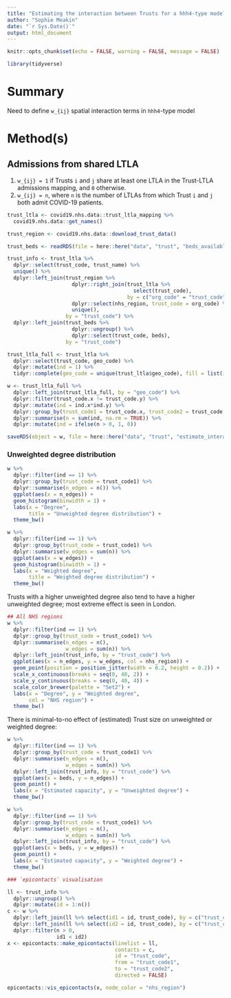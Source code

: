 ```yaml
---
title: "Estimating the interaction between Trusts for a hhh4-type model"
author: "Sophie Meakin"
date: "`r Sys.Date()`"
output: html_document
---
```


```r

knitr::opts_chunk$set(echo = FALSE, warning = FALSE, message = FALSE)

library(tidyverse)

```

# Summary

Need to define `w_{ij}` spatial interaction terms in `hhh4`-type model

# Method(s)

## Admissions from shared LTLA

(1) `w_{ij} = 1` if Trusts `i` and `j` share at least one LTLA in the Trust-LTLA admissions mapping, and `0` otherwise.
(2) `w_{ij} = n`, where `n` is the number of LTLAs from which Trust `i` and `j` both admit COVID-19 patients.

```r

trust_ltla <- covid19.nhs.data::trust_ltla_mapping %>%
  covid19.nhs.data::get_names()

trust_region <- covid19.nhs.data::download_trust_data()

trust_beds <- readRDS(file = here::here("data", "trust", "beds_available.rds"))

trust_info <- trust_ltla %>%
  dplyr::select(trust_code, trust_name) %>%
  unique() %>%
  dplyr::left_join(trust_region %>%
                     dplyr::right_join(trust_ltla %>%
                                         select(trust_code),
                                       by = c("org_code" = "trust_code")) %>%
                     dplyr::select(nhs_region, trust_code = org_code) %>%
                     unique(),
                   by = "trust_code") %>%
  dplyr::left_join(trust_beds %>%
                     dplyr::ungroup() %>%
                     dplyr::select(trust_code, beds),
                   by = "trust_code")

trust_ltla_full <- trust_ltla %>%
  dplyr::select(trust_code, geo_code) %>%
  dplyr::mutate(ind = 1) %>%
  tidyr::complete(geo_code = unique(trust_ltla$geo_code), fill = list(ind = NA))

w <- trust_ltla_full %>%
  dplyr::left_join(trust_ltla_full, by = "geo_code") %>%
  dplyr::filter(trust_code.x != trust_code.y) %>%
  dplyr::mutate(ind = ind.x*ind.y) %>%
  dplyr::group_by(trust_code1 = trust_code.x, trust_code2 = trust_code.y) %>%
  dplyr::summarise(n = sum(ind, na.rm = TRUE)) %>%
  dplyr::mutate(ind = ifelse(n > 0, 1, 0))

saveRDS(object = w, file = here::here("data", "trust", "estimate_interaction.rds"))


```


### Unweighted degree distribution

```r

w %>%
  dplyr::filter(ind == 1) %>%
  dplyr::group_by(trust_code = trust_code1) %>%
  dplyr::summarise(n_edges = n()) %>%
  ggplot(aes(x = n_edges)) +
  geom_histogram(binwidth = 1) +
  labs(x = "Degree",
       title = "Unweighted degree distribution") +
  theme_bw()

w %>%
  dplyr::filter(ind == 1) %>%
  dplyr::group_by(trust_code = trust_code1) %>%
  dplyr::summarise(w_edges = sum(n)) %>%
  ggplot(aes(x = w_edges)) +
  geom_histogram(binwidth = 1) +
  labs(x = "Weighted degree",
       title = "Weighted degree distribution") +
  theme_bw()

```

Trusts with a higher unweighted degree also tend to have a higher unweighted degree; most extreme effect is seen in London.

```r

## All NHS regions
w %>%
  dplyr::filter(ind == 1) %>%
  dplyr::group_by(trust_code = trust_code1) %>%
  dplyr::summarise(n_edges = n(),
                   w_edges = sum(n)) %>%
  dplyr::left_join(trust_info, by = "trust_code") %>%
  ggplot(aes(x = n_edges, y = w_edges, col = nhs_region)) +
  geom_point(position = position_jitter(width = 0.2, height = 0.2)) +
  scale_x_continuous(breaks = seq(0, 40, 2)) +
  scale_y_continuous(breaks = seq(0, 40, 4)) +
  scale_color_brewer(palette = "Set2") +
  labs(x = "Degree", y = "Weighted degree",
       col = "NHS region") +
  theme_bw()

```

There is minimal-to-no effect of (estimated) Trust size on unweighted or weighted degree:

```r

w %>%
  dplyr::filter(ind == 1) %>%
  dplyr::group_by(trust_code = trust_code1) %>%
  dplyr::summarise(n_edges = n(),
                   w_edges = sum(n)) %>%
  dplyr::left_join(trust_info, by = "trust_code") %>%
  ggplot(aes(x = beds, y = n_edges)) +
  geom_point() +
  labs(x = "Estimated capacity", y = "Unweighted degree") +
  theme_bw()

w %>%
  dplyr::filter(ind == 1) %>%
  dplyr::group_by(trust_code = trust_code1) %>%
  dplyr::summarise(n_edges = n(),
                   w_edges = sum(n)) %>%
  dplyr::left_join(trust_info, by = "trust_code") %>%
  ggplot(aes(x = beds, y = w_edges)) +
  geom_point() +
  labs(x = "Estimated capacity", y = "Weighted degree") +
  theme_bw()

```





```r

### `epicontacts` visualisation

ll <- trust_info %>%
  dplyr::ungroup() %>%
  dplyr::mutate(id = 1:n())
c <- w %>% 
  dplyr::left_join(ll %>% select(id1 = id, trust_code), by = c("trust_code1" = "trust_code")) %>%
  dplyr::left_join(ll %>% select(id2 = id, trust_code), by = c("trust_code2" = "trust_code")) %>%
  dplyr::filter(n > 0,
                id1 < id2)
x <- epicontacts::make_epicontacts(linelist = ll,
                                   contacts = c,
                                   id = "trust_code",
                                   from = "trust_code1",
                                   to = "trust_code2",
                                   directed = FALSE)

epicontacts::vis_epicontacts(x, node_color = "nhs_region")

```